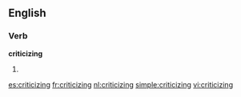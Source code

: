 ==English==

===Verb===
'''criticizing'''

# {{present participle of|[[criticize]]}}

[[es:criticizing]]
[[fr:criticizing]]
[[nl:criticizing]]
[[simple:criticizing]]
[[vi:criticizing]]